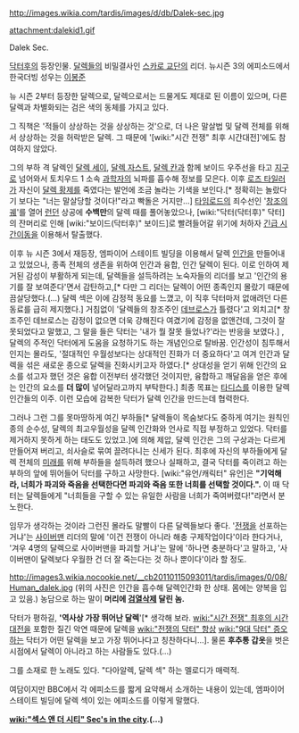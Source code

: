 http://images.wikia.com/tardis/images/d/db/Dalek-sec.jpg

attachment:dalekid1.gif

Dalek Sec.

[[닥터후]]의 등장인물. [[달렉]]들의 비밀결사인 [[스카로 교단]]의 리더. 
뉴시즌 3의 에피소드에서 한국더빙 성우는 [[이봉준]]

뉴 시즌 2부터 등장한 달렉으로, 달렉으로서는 드물게도 제대로 된 이름이 있으며, 다른 달렉과 차별화되는 검은 색의 동체를 가지고 있다.

그 직책은 '적들이 상상하는 것을 상상하는 것'으로, 더 나은 말살법 및 달렉 전체를 위해서 상상하는 것을 허락받은 달렉. 그 때문에 '[wiki:"시간 전쟁" 최후 시간대전]'에도 참여하지 않았다.

그의 부하 격 달렉인 [[달렉 세이]], [[달렉 자스트]], [[달렉 칸]]과 함께 보이드 우주선을 타고 [[지구]]로 넘어와서 토치우드 1 소속 [[과학자]]의 뇌파를 흡수해 정보를 모은다. 이후 [[로즈 타일러]]가 자신이 [[달렉 황제]]를 죽였다는 발언에 조금 놀라는 기색을 보인다.[* 정확히는 놀랐다기 보다는 "너는 말살당할 것이다!"라고 빡돌은 거지만…] [[타임로드]]의 죄수선인 '[[창조의 궤]]'를 열어 [[런던]] 상공에 '''수백만'''의 달렉 때를 풀어놓았으나, [wiki:"닥터(닥터후)" 닥터]의 잔머리로 인해 [wiki:"보이드(닥터후)" 보이드]로 빨려들어갈 위기에 처하자 [[긴급 시간이동]]을 이용해서 탈출했다.

이후 뉴 시즌 3에서 재등장, 엠파이어 스테이트 빌딩을 이용해서 달렉 [[인간]]을 만들어내고 있었으나, 종족 전체의 생존을 위하여 인간과 융합, 인간 달렉이 된다. 이로 인하여 제거된 감성이 부활하게 되는데, 달렉들을 설득하려는 노숙자들의 리더를 보고 '인간의 용기를 잘 보여준다'면서 감탄하고,[* 다만 그 리더는 달렉이 어떤 종족인지 몰랐기 때문에 끔살당했다.(…) 달렉 섹은 이에 감정적 동요를 느꼈고, 이 직후 닥터마저 없애려던 다른 동료를 급히 제지했다.] 거침없이 '달렉들의 창조주인 [[데브로스]]가 틀렸다'고 외치고[* 창조주인 데브로스는 감정이 없으면 더욱 강해진다 여겼기에 감정을 없앤건데, 그것이 잘못되었다고 말했고, 그 말을 들은 닥터는 '내가 뭘 잘못 들었나?'라는 반응을 보였다.] , 달렉의 주적인 닥터에게 도움을 요청하기도 하는 개념인으로 탈바꿈. 인간성이 침투해서인지는 몰라도, '절대적인 우월성보다는 상대적인 진화가 더 중요하다'고 여겨 인간과 달렉을 섞은 새로운 종으로 달렉을 진화시키고자 하였다.[* 상대성을 얻기 위해 인간의 요소를 섞고자 했던 것은 융합 이전부터 생각했던 것이지만, 융합하고 깨달음을 얻은 후에는 인간의 요소를 '''더 많이''' 넣어달라고까지 부탁한다.] 최종 목표는 [[타디스]]를 이용한 달렉 인간들의 이주. 이런 모습에 감복한 닥터가 달렉 인간을 만드는데 협력한다.

그러나 그런 그를 못마땅하게 여긴 부하들[* 달렉들이 목숨보다도 중하게 여기는 원칙인 종의 순수성, 달렉의 최고우월성을 달렉 인간화와 언사로 직접 부정하고 있었다. 닥터를 제거하지 못하게 하는 태도도 있었고.]에 의해 제압, 달렉 인간은 그의 구상과는 다르게 만들어져 버리고, 쇠사슬로 묶여 끌려다니는 신세가 된다.
최후에 자신의 부하들에게 달렉 전체의 [[미래]]를 위해 부하들을 설득하려 했으나 실패하고, 결국 닥터를 죽이려고 하는 부하의 앞에 뛰어들어 닥터를 구하고 사망한다. [wiki:"유언/캐릭터" 유언]은 '''"기억해라, 너희가 파괴와 죽음을 선택한다면 파괴와 죽음 또한 너희를 선택할 것이다.".''' 이 때 닥터는 달렉들에게 "너희들을 구할 수 있는 유일한 사람을 너희가 죽여버렸다!"라면서 분노한다.

임무가 생각하는 것이라 그런진 몰라도 말빨이 다른 달렉들보다 좋다. '[[전쟁]]을 선포하는 거냐'는 [[사이버맨]] 리더의 말에 '이건 전쟁이 아니라 해충 구제작업이다'이라 한다거나, '겨우 4명의 달렉으로 사이버맨을 파괴할 거냐'는 말에 '하나면 충분하다'고 말하고, '사이버맨이 달렉보다 우월한 건 더 잘 죽는다는 것 하나 뿐이다'이라 할 정도.

http://images3.wikia.nocookie.net/__cb20110115093011/tardis/images/0/08/Human_dalek.jpg
(위의 사진은 인간을 흡수해 달렉인간화 한 상태. 몸에는 양복을 입고 있음.) 농담으로 하는 말이 '''머리에 [[검열삭제]] 달린 놈.'''

닥터가 평하길, ''''역사상 가장 뛰어난 달렉''''[* 생각해 보라. [[wiki:"시간 전쟁" 최후의 시간 대전]]을 포함한 질긴 악연 때문에 달렉을 [[wiki:"전쟁의 닥터" 항상]] [[wiki:"9대 닥터" 증오하는]] 닥터가 어떤 달렉을 보고 가장 뛰어나다고 칭찬하다니…]. 물론 '''후추통 갑옷'''을 벗은 시점에서 달렉이 아니라고 하는 사람들도 있다.(…)

그를 소재로 한 노래도 있다. "다아알렉, 달렉 섹" 하는 멜로디가 매력적.

{{{#!html
<embed src="http://serviceapi.nmv.naver.com/flash/NFPlayer.swf?vid=4D6A01A360C21D9F32EDC8627C1AEE394735&amp;outKey=V1210194ce5d65d17de2e2bc8704cc2803f8d35326e014cda4a9f2bc8704cc2803f8d" wmode="transparent" width="500" height="408" allowscriptaccess="always" name="NFPlayer21676" id="NFPlayer21676" allowfullscreen="true" type="application/x-shockwave-flash"></a><br></p><p>}}}


여담이지만 BBC에서 각 에피소드를 짧게 요약해서 소개하는 내용이 있는데, 엠파이어 스테이트 빌딩에 달렉 섹이 있는 에피소드를 이렇게 말했다.

'''[[wiki:"섹스 앤 더 시티" Sec's in the city]].(…)'''
